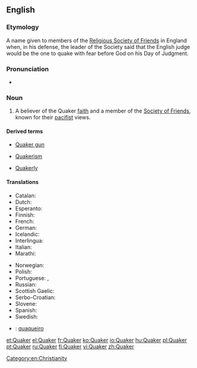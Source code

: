 {{also|Quäker}}
==English==

===Etymology===
A name given to members of the [[w:Religious Society of Friends|Religious Society of Friends]] in England when, in his defense, the leader of the Society said that the English judge would be the one to quake with fear before God on his Day of Judgment.

===Pronunciation===
* {{rhymes|eɪkə(r)}}

===Noun===
{{en-noun}}

# {{context|religion|lang=en}} A believer of the Quaker [[faith]] and a member of the [[Society of Friends]], known for their [[pacifist]] views.

====Derived terms====
{{rel-top3|Terms derived from ''Quaker''}}
* [[Quaker gun]]
{{rel-mid3}}
* [[Quakerism]]
{{rel-mid3}}
* [[Quakerly]]
{{rel-bottom}}

====Translations====
{{trans-top|believer of the Quaker faith}}
* Catalan: {{t|ca|quàquer|m}}
* Dutch: {{t+|nl|quaker|m}}
* Esperanto: {{t|eo|kvakero}}
* Finnish: {{t+|fi|kveekari}}
* French: {{t+|fr|quaker|m}}
* German: {{t+|de|Quäker|m}}
* Icelandic: {{t|is|kvekari|m}}
* Interlingua: {{t|ia|quakero}}
* Italian: {{t+|it|quacchero|m}}
* Marathi: {{t|mr|क्वेकर|tr=kvekara|sc=Deva}}
{{trans-mid}}
* Norwegian: {{t|no|kveker}}
* Polish: {{t|pl|kwakier|m}}
* Portuguese: {{t+|pt|quacre|m|f}}, {{t|pt|quáquer|m|f}}
* Russian: {{t+|ru|квакер|m|tr=kváker|sc=Cyrl}}
* Scottish Gaelic: {{t|gd|Cuaigear|m}}
* Serbo-Croatian: {{t+|sh|kveker|m}}
* Slovene: {{t|sl|kveker|m}}
* Spanish: {{t|es|cuáquero}}
* Swedish: {{t+|sv|kväkare}}
{{trans-bottom}}

{{checktrans-top}}
* {{ttbc|pt}}: [[quaqueiro]]
{{trans-mid}}
{{trans-bottom}}

[[Category:en:Christianity]]

[[et:Quaker]]
[[el:Quaker]]
[[fr:Quaker]]
[[ko:Quaker]]
[[io:Quaker]]
[[hu:Quaker]]
[[pl:Quaker]]
[[pt:Quaker]]
[[ru:Quaker]]
[[fi:Quaker]]
[[vi:Quaker]]
[[zh:Quaker]]